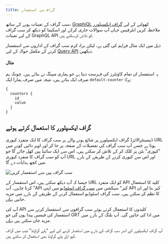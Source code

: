```yaml
---
title: گراف سے استفسار
---
```


سب گراف کے تعینات ہونے کے ساتھ، [GraphiQL](https://github.com/graphql/graphiql) کھولنے کے لیے [ گراف ایکسپلورر](https://thegraph.com/explorer) ملاحظہ کریں انٹرفیس جہاں آپ سوالات جاری کرکے اور اسکیما کو دیکھ کر سب گراف کے لیے تعینات GraphQL API کو تلاش کرسکتے ہیں.

ذیل میں ایک مثال فراہم کی گئی ہے، لیکن براہ کرم سب گراف کے اداروں سے استفسار کرنے کے مکمل حوالہ کے لیے [Query API](/querying/graphql-api) دیکھیں.

#### مثال

یہ استفسار ان تمام کاؤنٹرز کی فہرست دیتا ہے جو ہماری میپنگ نے بنائے ہیں۔ چونکہ ہم صرف ایک بناتے ہیں، نتیجہ میں صرف ہمارا ایک `default-counter` ہوگا:

```graphql
{
  counters {
    id
    value
  }
}
```

## گراف ایکسپلورر کا استعمال کرتے ہوئے

ڈیسینٹرالائزڈ گراف ایکسپلورر پر شائع ہونے والے ہر سب گراف کا ایک منفرد کیوری URL ہوتا ہے جسے آپ سب گراف کی تفصیلات کے صفحہ پر جا کر اور اوپر دائیں کونے میں "کیوری" بٹن پر کلک کر کے تلاش کر سکتے ہیں۔ اس سے ایک سائیڈ پین کھل جائے گا جو آپ کو سب گراف کا منفرد کیوری URL اور اس سے کیوری کرنے کے طریقے کے بارے میں کچھ ہدایات دے گا.

![سب گراف پین سے استفسار کریں](/img/query-subgraph-pane.png)

جیسا کہ آپ دیکھ سکتے ہیں، اس استفسار کے URL کو ایک منفرد API کلید کا استعمال کرنا چاہیے۔ آپ "API کیز" سیکشن میں [سب گراف اسٹوڈیو](https://thegraph.com/studio) میں اپنی API کیز بنا اور ان کا نظم کر سکتے ہیں۔ سب گراف اسٹوڈیو استعمال کرنے کے طریقے کے بارے میں مزید جانیں [یہاں](/deploying/subgraph-studio).

آپ کی API کلیدوں کا استعمال کرتے ہوئے سب گرافوں سے استفسار کرنے سے استفسار کی فیسیں پیدا ہوں گی جو GRT میں ادا کی جائیں گی۔ آپ بلنگ کے بارے میں مزید جان سکتے ہیں [یہاں](/querying/billing).

آپ گراف ایکسپلورر کے اندر سب گراف کے بارے میں استفسار کرنے کے لیے "پلے گراؤنڈ" ٹیب میں گراف کیو ایل پلے گراؤنڈ بھی استعمال کر سکتے ہیں.
